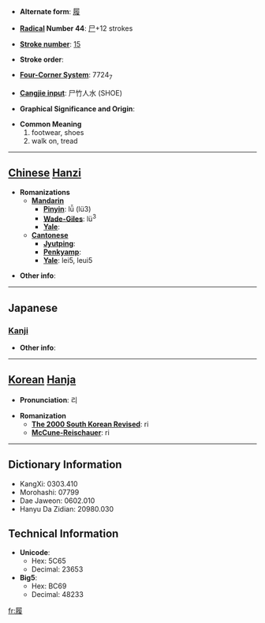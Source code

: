 * '''Alternate form''': [[履]]

* '''[[Wiktionary:Chinese radical index| Radical]] Number 44''': [[Wiktionary:Chinese radical index 尸|尸]]+12 strokes

* '''[[Wiktionary:Chinese total strokes index|Stroke number]]''': [[Wiktionary:Chinese total strokes index 15|15]]

* '''Stroke order''': 

* '''[[Wiktionary:Chinese four corner index|Four-Corner System]]''': 7724<sub>7</sub>

* '''[[Wiktionary:Chinese Cangjie index|Cangjie input]]''': 尸竹人水 (SHOE)

* '''Graphical Significance and Origin''': 

* '''Common Meaning'''
*#footwear, shoes
*# walk on, tread


----

== [[Chinese]] [[Hanzi]] ==

* '''Romanizations'''
** '''[[Mandarin]]'''
*** '''[[Pinyin]]''': lǚ (lü3)
*** '''[[Wade-Giles]]''': lü<sup>3</sup>
*** '''[[Yale]]''': 
** '''[[Cantonese]]'''
*** '''[[Jyutping]]''':
*** '''[[Penkyamp]]''': 
*** '''[[Yale]]''': lei5, leui5

* '''Other info''': 

----

==Japanese==
===[[Kanji]]===
{{kanji|on readings=[[り]] (ri)
|kun readings=[[はく]] (haku), [[くつ]] (kutsu), [[ふむ]] (fumu)
}}

* '''Other info''':  

----

== [[Korean]] [[Hanja]] ==

* '''Pronunciation''': 리

* '''Romanization'''
** '''[[The 2000 South Korean Revised Romanization|The 2000 South Korean Revised]]''': ri
** '''[[McCune-Reischauer]]''': ri

----

== Dictionary Information ==

* KangXi: 0303.410
* Morohashi: 07799
* Dae Jaweon: 0602.010
* Hanyu Da Zidian: 20980.030

== Technical Information ==

* '''Unicode''':
** Hex: 5C65
** Decimal: 23653
* '''Big5''':
** Hex: BC69
** Decimal: 48233

[[fr:履]]